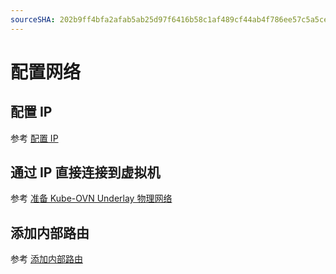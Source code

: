 ```yaml
---
sourceSHA: 202b9ff4bfa2afab5ab25d97f6416b58c1af489cf44ab4f786ee57c5a5ce011b
---
```


# 配置网络

## 配置 IP

参考 [配置 IP](../../virtual_machine/functions/virtual_management.mdx#configure-ip)

## 通过 IP 直接连接到虚拟机

参考 [准备 Kube-OVN Underlay 物理网络](/configure/networking/how_to/kubeovn_underlay_py.mdx)

## 添加内部路由

参考 [添加内部路由](../../virtual_machine/functions/virtual_management.mdx#add-internal-routes)
